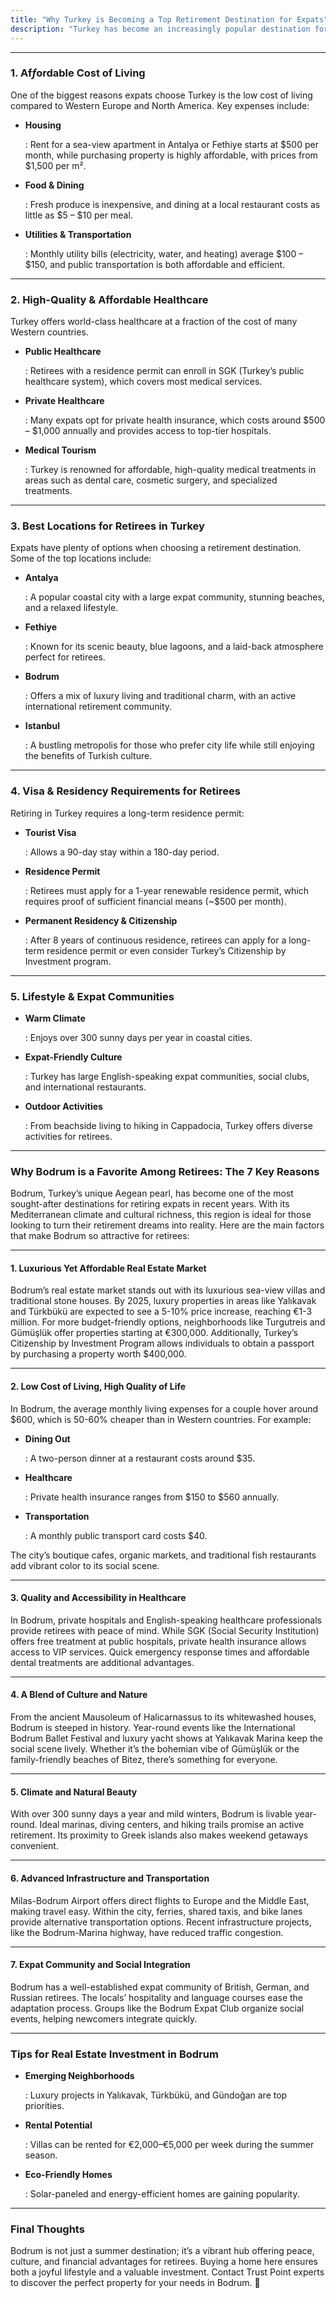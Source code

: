 ```yaml
---
title: "Why Turkey is Becoming a Top Retirement Destination for Expats"
description: "Turkey has become an increasingly popular destination for retirees seeking a relaxed lifestyle, affordable living costs, and excellent healthcare. With its Mediterranean climate, stunning landscapes, and rich cultural heritage, Turkey offers a high quality of life for expatriates looking to enjoy their golden years. Here’s why more expats are choosing Turkey for retirement and what you need to know about making the move."
---
```


***

### 1. **Af*f*ordable Cost of Living**

One of the biggest reasons expats choose Turkey is the low cost of living compared to Western Europe and North America. Key expenses include:

* **Housing**

   

  : Rent for a sea-view apartment in Antalya or Fethiye starts at $500 per month, while purchasing property is highly affordable, with prices from $1,500 per m².

* **Food & Dining**

   

  : Fresh produce is inexpensive, and dining at a local restaurant costs as little as $5 – $10 per meal.

* **Utilities & Transportation**

   

  : Monthly utility bills (electricity, water, and heating) average $100 – $150, and public transportation is both affordable and efficient.

***

### 2. **High-Quality & Affordable Healthcare**

Turkey offers world-class healthcare at a fraction of the cost of many Western countries.

* **Public Healthcare**

   

  : Retirees with a residence permit can enroll in SGK (Turkey’s public healthcare system), which covers most medical services.

* **Private Healthcare**

   

  : Many expats opt for private health insurance, which costs around $500 – $1,000 annually and provides access to top-tier hospitals.

* **Medical Tourism**

   

  : Turkey is renowned for affordable, high-quality medical treatments in areas such as dental care, cosmetic surgery, and specialized treatments.

***

### 3. **Best Locations for Retirees in Turkey**

Expats have plenty of options when choosing a retirement destination. Some of the top locations include:

* **Antalya**

   

  : A popular coastal city with a large expat community, stunning beaches, and a relaxed lifestyle.

* **Fethiye**

   

  : Known for its scenic beauty, blue lagoons, and a laid-back atmosphere perfect for retirees.

* **Bodrum**

   

  : Offers a mix of luxury living and traditional charm, with an active international retirement community.

* **Istanbul**

   

  : A bustling metropolis for those who prefer city life while still enjoying the benefits of Turkish culture.

***

### 4. **Visa & Residency Requirements for Retirees**

Retiring in Turkey requires a long-term residence permit:

* **Tourist Visa**

   

  : Allows a 90-day stay within a 180-day period.

* **Residence Permit**

   

  : Retirees must apply for a 1-year renewable residence permit, which requires proof of sufficient financial means (~$500 per month).

* **Permanent Residency & Citizenship**

   

  : After 8 years of continuous residence, retirees can apply for a long-term residence permit or even consider Turkey’s Citizenship by Investment program.

***

### 5. **Lifestyle & Expat Communities**

* **Warm Climate**

   

  : Enjoys over 300 sunny days per year in coastal cities.

* **Expat-Friendly Culture**

   

  : Turkey has large English-speaking expat communities, social clubs, and international restaurants.

* **Outdoor Activities**

   

  : From beachside living to hiking in Cappadocia, Turkey offers diverse activities for retirees.

***

### **Why Bodrum is a Favorite Among Retirees: The 7 Key Reasons**

Bodrum, Turkey’s unique Aegean pearl, has become one of the most sought-after destinations for retiring expats in recent years. With its Mediterranean climate and cultural richness, this region is ideal for those looking to turn their retirement dreams into reality. Here are the main factors that make Bodrum so attractive for retirees:

***

#### **1. Luxurious Yet Affordable Real Estate Market**

Bodrum’s real estate market stands out with its luxurious sea-view villas and traditional stone houses. By 2025, luxury properties in areas like Yalıkavak and Türkbükü are expected to see a 5-10% price increase, reaching €1-3 million. For more budget-friendly options, neighborhoods like Turgutreis and Gümüşlük offer properties starting at €300,000. Additionally, Turkey’s Citizenship by Investment Program allows individuals to obtain a passport by purchasing a property worth $400,000.

***

#### **2. Low Cost of Living, High Quality of Life**

In Bodrum, the average monthly living expenses for a couple hover around $600, which is 50-60% cheaper than in Western countries. For example:

* **Dining Out**

   

  : A two-person dinner at a restaurant costs around $35.

* **Healthcare**

   

  : Private health insurance ranges from $150 to $560 annually.

* **Transportation**

   

  : A monthly public transport card costs $40.

The city’s boutique cafes, organic markets, and traditional fish restaurants add vibrant color to its social scene.

***

#### **3. Quality and Accessibility in Healthcare**

In Bodrum, private hospitals and English-speaking healthcare professionals provide retirees with peace of mind. While SGK (Social Security Institution) offers free treatment at public hospitals, private health insurance allows access to VIP services. Quick emergency response times and affordable dental treatments are additional advantages.

***

#### **4. A Blend of Culture and Nature**

From the ancient Mausoleum of Halicarnassus to its whitewashed houses, Bodrum is steeped in history. Year-round events like the International Bodrum Ballet Festival and luxury yacht shows at Yalıkavak Marina keep the social scene lively. Whether it’s the bohemian vibe of Gümüşlük or the family-friendly beaches of Bitez, there’s something for everyone.

***

#### **5. Climate and Natural Beauty**

With over 300 sunny days a year and mild winters, Bodrum is livable year-round. Ideal marinas, diving centers, and hiking trails promise an active retirement. Its proximity to Greek islands also makes weekend getaways convenient.

***

#### **6. Advanced Infrastructure and Transportation**

Milas-Bodrum Airport offers direct flights to Europe and the Middle East, making travel easy. Within the city, ferries, shared taxis, and bike lanes provide alternative transportation options. Recent infrastructure projects, like the Bodrum-Marina highway, have reduced traffic congestion.

***

#### **7. Expat Community and Social Integration**

Bodrum has a well-established expat community of British, German, and Russian retirees. The locals’ hospitality and language courses ease the adaptation process. Groups like the Bodrum Expat Club organize social events, helping newcomers integrate quickly.

***

### **Tips for Real Estate Investment in Bodrum**

* **Emerging Neighborhoods**

   

  : Luxury projects in Yalıkavak, Türkbükü, and Gündoğan are top priorities.

* **Rental Potential**

   

  : Villas can be rented for €2,000–€5,000 per week during the summer season.

* **Eco-Friendly Homes**

   

  : Solar-paneled and energy-efficient homes are gaining popularity.

***

### **Final Thoughts**

Bodrum is not just a summer destination; it’s a vibrant hub offering peace, culture, and financial advantages for retirees. Buying a home here ensures both a joyful lifestyle and a valuable investment. Contact Trust Point experts to discover the perfect property for your needs in Bodrum. 🌅